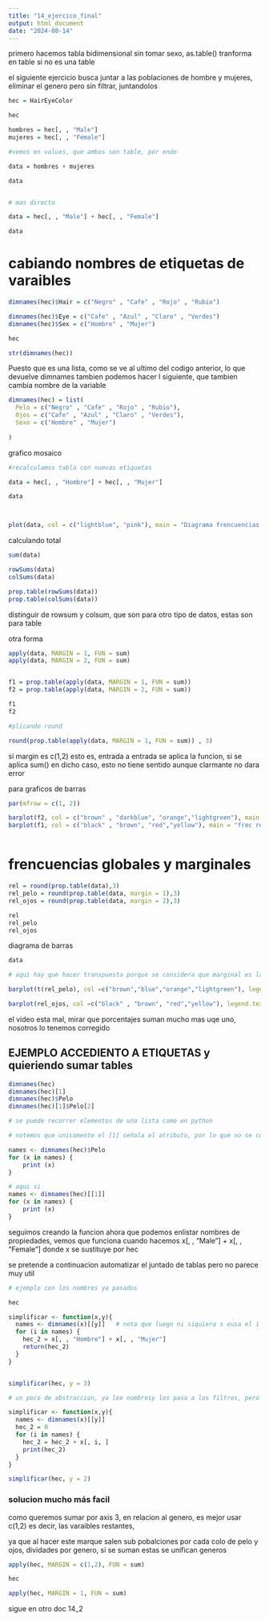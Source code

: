```yaml
---
title: "14_ejercico_final"
output: html_document
date: "2024-08-14"
---
```


primero hacemos tabla bidimensional sin tomar sexo, as.table() tranforma en table si no es una table

el siguiente ejercicio busca juntar a las poblaciones de hombre y mujeres, eliminar el genero pero sin filtrar, juntandolos 

```r
hec = HairEyeColor

hec

hombres = hec[, , "Male"]
mujeres = hec[, , "Female"]

#vemos en values, que ambos son table, por ende

data = hombres + mujeres

data


# mas directo

data = hec[, , "Male"] + hec[, , "Female"]

data

```





# cabiando nombres de etiquetas de  varaibles


```r
dimnames(hec)$Hair = c("Negro" , "Cafe" , "Rojo" , "Rubio")

dimnames(hec)$Eye = c("Cafe" , "Azul" , "Claro" , "Verdes")
dimnames(hec)$Sex = c("Hombre" , "Mujer")

hec

str(dimnames(hec))
```


Puesto que es una lista, como se ve al ultimo del codigo anterior,  lo que devuelve dimnames tambien podemos hacer l siguiente, que tambien cambia nombre de la variable

```r
dimnames(hec) = list(
  Pelo = c("Negro" , "Cafe" , "Rojo" , "Rubio"),
  Ojos = c("Cafe" , "Azul" , "Claro" , "Verdes"),
  Sexo = c("Hombre" , "Mujer")
  
)
```

grafico mosaico

```r
#recalculamos tabla con nuevas etiquetas

data = hec[, , "Hombre"] + hec[, , "Mujer"]

data



plot(data, col = c("lightblue", "pink"), main = "Diagrama frencuencias sin sexo")


```

calculando total

```r
sum(data)
```

```r
rowSums(data) 
colSums(data) 

prop.table(rowSums(data))
prop.table(colSums(data))

```

distinguir de rowsum y colsum, que son para otro tipo de datos, estas son para table


otra forma


```r
apply(data, MARGIN = 1, FUN = sum) 
apply(data, MARGIN = 2, FUN = sum) 


f1 = prop.table(apply(data, MARGIN = 1, FUN = sum)) 
f2 = prop.table(apply(data, MARGIN = 2, FUN = sum)) 

f1
f2

#plicando round

round(prop.table(apply(data, MARGIN = 1, FUN = sum)) , 3)

```

si margin es c(1,2) esto es, entrada a entrada se aplica la funcion, si se aplica sum() en dicho caso, esto no tiene sentido aunque clarmante no dara error

para graficos de barras

```r
par(mfrow = c(1, 2))

barplot(f2, col = c("brown" , "darkblue", "orange","lightgreen"), main = "frec rel /n color de ojos", ylim = c(0, 0.5))
barplot(f1, col = c("black" , "brown", "red","yellow"), main = "frec rel /n color de pelo", ylim = c(0, 0.5))



```

# frencuencias globales y marginales

```r
rel = round(prop.table(data),3) 
rel_pelo = round(prop.table(data, margin = 1),3) 
rel_ojos = round(prop.table(data, margin = 2),3) 

rel
rel_pelo
rel_ojos

```


diagrama de barras

```r

data

# aqui hay que hacer transpuesta porque se considera que marginal es la segunda variable

barplot(t(rel_pelo), col =c("brown","blue","orange","lightgreen"), legend.text = T, main = "Frec rel ojo en cada color de cabello", beside = T)

barplot(rel_ojos, col =c("black" , "brown", "red","yellow"), legend.text = T, main = "Frec rel cabello en cada color de ojos", beside = T, ylim = c(0,0.8))


```

el video esta mal, mirar que porcentajes suman mucho mas uqe uno, nosotros lo tenemos corregido




## EJEMPLO ACCEDIENTO A ETIQUETAS y quieriendo sumar tables

```r
dimnames(hec)
dimnames(hec)[1]
dimnames(hec)$Pelo
dimnames(hec)[1]$Pelo[2]

# se puede recorrer elementos de una lista como en python

# notemos que unicamente el [1] señala el atributo, por lo que no se consiguiria lo que queremos, e smejor así:

names <- dimnames(hec)$Pelo
for (x in names) {
	print (x)
}

```
```r
# aqui si
names <- dimnames(hec)[[1]]
for (x in names) {
	print (x)
}

```

seguimos creando la funcion ahora que podemos enlistar nombres de propiedades, vemos que funciona cuando hacemos x[, , "Male"] + x[, , "Female"] 
donde x se sustituye por hec

se pretende a continuacion automatizar el juntado de tablas pero no parece muy util



```r

# ejemplo con los nombres ya pasados

hec

simplificar <- function(x,y){
  names <- dimnames(x)[[y]]   # nota que luego ni siquiera s eusa el i
  for (i in names) {
	hec_2 = x[, , "Hombre"] + x[, , "Mujer"]
	return(hec_2)
  } 
}


simplificar(hec, y = 3)

```
```r

# un poco de abstraccion, ya lee nombresy los pasa a los filtros, pero solo sirve si posicionamos la "i" en el lugar adecuaco, tendriamos que hacer casos para que si y= a algo entonces se sumen acorde  a la dimension dada

simplificar <- function(x,y){
  names <- dimnames(x)[[y]] 
  hec_2 = 0
  for (i in names) {
  	hec_2 = hec_2 + x[, i, ]
  	print(hec_2)
  } 
}

simplificar(hec, y = 2)

```



### solucion mucho más facil



como queremos sumar por axis 3, en relacion al genero, es mejor usar c(1,2) es decir, las varaibles restantes,

ya que al hacer este marque salen sub pobalciones por cada colo de pelo y ojos, dividades por genero, si se suman estas se unifican generos

```r


apply(hec, MARGIN = c(1,2), FUN = sum)

```


```r
hec

apply(hec, MARGIN = 1, FUN = sum)

```

sigue en otro doc 14_2



